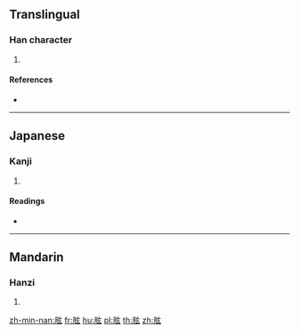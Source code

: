{{character info/new}}
==Translingual==

===Han character===
{{Han char|rn=130|rad=肉|as=05|sn=9|four=70232|canj=BYVI}}

# {{defn|Han|sort=肉05}}

====References====
* {{Han ref|kx=0978.180|dkj=29386|dj=1430.140|hdz=32063.060|uh=80D8|ud=32984|bh=D056|bd=53334}}

----

==Japanese==

===Kanji===
{{ja-kanji|grade=|rs=肉05}}

# {{defn|lang=ja|sort=肉05}}

====Readings====
* {{ja-readings|on=[[けん]] (ken), [[げん]] (gen)|kun=[[い]] (i)|nanori=}}

----

==Mandarin==

===Hanzi===
{{cmn-hanzi|pin=[[shēng]] ([[sheng1]]), [[xián]] ([[xian2]])|wg=sheng<sup>1</sup>, hsien<sup>2</sup>}}

# {{defn|lang=cmn|sort=肉05}}

[[zh-min-nan:胘]]
[[fr:胘]]
[[hu:胘]]
[[pl:胘]]
[[th:胘]]
[[zh:胘]]